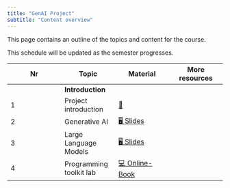 ```yaml
---
title: "GenAI Project"
subtitle: "Content overview"
---
```


This page contains an outline of the topics and content for the course.

:::{.callout-note}
This schedule will be updated as the semester progresses.
:::

|	Nr	|	Topic 	|	Material	|	More resources	|	
|	---	|	---	|	---	|	---	|	
|		|	**Introduction** 	|		|		|	
|	1	|	Project introduction	|	[📑](https://docs.google.com/presentation/d/1_8gaysH0zhJ5HK4VG989ONsF5uSb99HKvTbhCn1fCew/edit?usp=sharing)	|		|	
|	2	|	Generative AI	|	[🖥️ Slides](https://kirenz.github.io/slides/genai/genai)	|		|	
|	3	|	Large Language Models	|	[🖥️ Slides](https://kirenz.github.io/slides/llm/llm)	|		|	
|	4	|	Programming toolkit lab	|	[💻 Online-Book](https://kirenz.github.io/toolkit-de/)	|		|	


<!-- 
|		|	**Use Case Definition** (3.11.23)	|		|		|	
|	5	|	Data Science Lifecycle Overview	|	[📑](https://docs.google.com/presentation/d/1LR0LmvKFycE3MIjfDEp6L_bGdJtCOe60rFycWIYayBI/export/pdf)	|		|	
|	6	|	Use case identification	|	[📑](https://docs.google.com/presentation/d/1RT7IhYgLgNJ8RiT28sMr8Mfyk5y_e-rfYg3jRsPKGEA/export/pdf)	|		|	
|	7	|	Value Creation Optimization 	|	[📑](https://drive.google.com/file/d/1ivNrca-sRmefay4t3_FVLDH3Mn-p5CgF/view?usp=drive_link)	|		|	
|		|	**Prompt Engineering** (8.11.23)	|		|		|	
|	8	|	Prompt Engineering	|	[💻 Lab](https://kirenz.github.io/lab-prompt)	|	[📖](https://www.deeplearning.ai/short-courses/chatgpt-prompt-engineering-for-developers/)	|	
|	9	|	Building a Chat System	|	[💻 Lab](https://kirenz.github.io/lab-chat-system)	|	[📖](https://www.deeplearning.ai/short-courses/building-systems-with-chatgpt/)	|	
|		|	**LangChain** (10.11.23)	|		|		|	
|	10	|	LangChain Basics	|	[💻 Lab](https://kirenz.github.io/lab-langchain-basics)	|	[📖](https://www.deeplearning.ai/short-courses/langchain-for-llm-application-development/)	|	
|	11	|	LangChain RAG	|	[💻 Lab](https://kirenz.github.io/lab-langchain-rag)	|	[📖](https://www.deeplearning.ai/short-courses/langchain-chat-with-your-data/)	|	
|	12	|	Functions, Tools and Agents with LangChain	|	[💻 Lab](https://kirenz.github.io/lab-langchain-functions/)	|	[📖](https://www.deeplearning.ai/short-courses/functions-tools-agents-langchain/)	|	
|		|	**Semantic Kernel** (15.11.23)	|		|		|	
|	13	|	Microsoft Semantic Kernel	|	[💻 Lab](https://kirenz.github.io/lab-semantic-kernel)	|	[📖](https://www.deeplearning.ai/short-courses/microsoft-semantic-kernel/)	|	
|		|	**HuggingFace** (15.11.23)	|		|		|	
|	14	|	HuggingFace 	|	[💻 Lab](https://kirenz.github.io/lab-huggingface)	|		|	
|		|	**Dashboards** (22.11.23)	|		|		|	
|	15	|	Build Apps with Gradio	|	[💻 Lab](https://kirenz.github.io/lab-llm-gradio)	|	[📖](https://www.deeplearning.ai/short-courses/building-generative-ai-applications-with-gradio/)	|	
|	16	|	Build Apps with Streamlit	|	[💻 Lab](https://github.com/kirenz/streamlit-app)	|		|	
|	17	|	State of Streamlit LLM Apps 2023	|	[Apps](https://state-of-llm.streamlit.app/)	|		|	
|		|	**Assistants API & GPTs**	|		|		|	
|	18	|	First steps with Assistants API	|	[💻 Lab](https://kirenz.github.io/lab-assistants-api/)	|		|	 -->